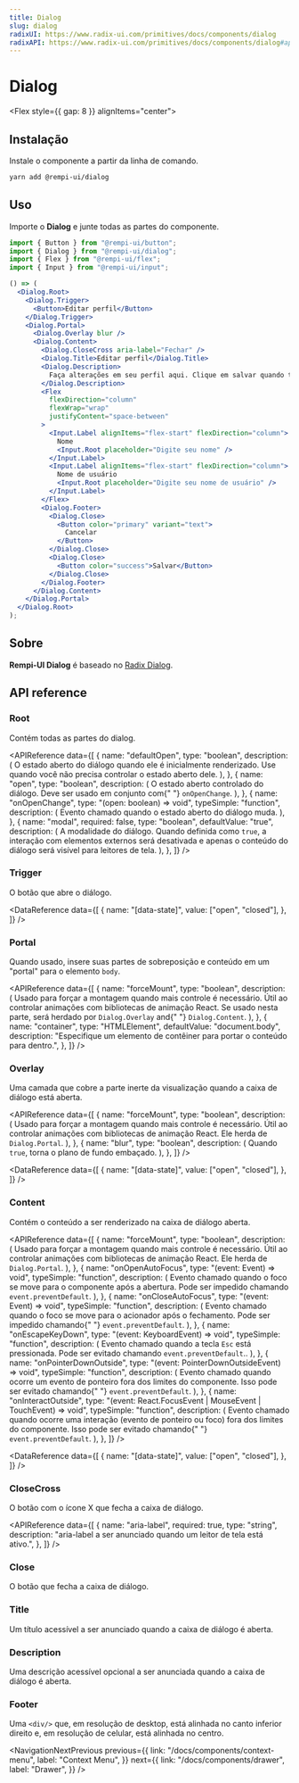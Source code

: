 ```yaml
---
title: Dialog
slug: dialog
radixUI: https://www.radix-ui.com/primitives/docs/components/dialog
radixAPI: https://www.radix-ui.com/primitives/docs/components/dialog#api-reference
---
```


# Dialog

<Description text="Uma janela sobreposta à janela principal ou a outra janela de diálogo, tornando o conteúdo abaixo inerte." />

<Flex style={{ gap: 8 }} alignItems="center">
  <RadixUI href="https://www.radix-ui.com/primitives/docs/components/dialog" />
  <RadixAPI href="https://www.radix-ui.com/primitives/docs/components/dialog#api-reference" />
  <SelectVersion />
</Flex>

<PreviewComponent name="dialog" />

## Instalação

Instale o componente a partir da linha de comando.

```bash
yarn add @rempi-ui/dialog
```

## Uso

Importe o <strong>Dialog</strong> e junte todas as partes do componente.

```jsx
import { Button } from "@rempi-ui/button";
import { Dialog } from "@rempi-ui/dialog";
import { Flex } from "@rempi-ui/flex";
import { Input } from "@rempi-ui/input";

() => (
  <Dialog.Root>
    <Dialog.Trigger>
      <Button>Editar perfil</Button>
    </Dialog.Trigger>
    <Dialog.Portal>
      <Dialog.Overlay blur />
      <Dialog.Content>
        <Dialog.CloseCross aria-label="Fechar" />
        <Dialog.Title>Editar perfil</Dialog.Title>
        <Dialog.Description>
          Faça alterações em seu perfil aqui. Clique em salvar quando terminar.
        </Dialog.Description>
        <Flex
          flexDirection="column"
          flexWrap="wrap"
          justifyContent="space-between"
        >
          <Input.Label alignItems="flex-start" flexDirection="column">
            Nome
            <Input.Root placeholder="Digite seu nome" />
          </Input.Label>
          <Input.Label alignItems="flex-start" flexDirection="column">
            Nome de usuário
            <Input.Root placeholder="Digite seu nome de usuário" />
          </Input.Label>
        </Flex>
        <Dialog.Footer>
          <Dialog.Close>
            <Button color="primary" variant="text">
              Cancelar
            </Button>
          </Dialog.Close>
          <Dialog.Close>
            <Button color="success">Salvar</Button>
          </Dialog.Close>
        </Dialog.Footer>
      </Dialog.Content>
    </Dialog.Portal>
  </Dialog.Root>
);
```

## Sobre

<strong>Rempi-UI Dialog</strong> é baseado no [Radix Dialog](https://www.radix-ui.com/primitives/docs/components/dialog).

## API reference

### Root

Contém todas as partes do dialog.

<MoreInfo
  componentName="Radix Dialog Root"
  componentLink="https://www.radix-ui.com/primitives/docs/components/dialog#root"
/>

<APIReference
  data={[
    {
      name: "defaultOpen",
      type: "boolean",
      description: (
        <span>
          O estado aberto do diálogo quando ele é inicialmente renderizado. Use
          quando você não precisa controlar o estado aberto dele.
        </span>
      ),
    },
    {
      name: "open",
      type: "boolean",
      description: (
        <span>
          O estado aberto controlado do diálogo. Deve ser usado em conjunto com{" "}
          <code>onOpenChange</code>.
        </span>
      ),
    },
    {
      name: "onOpenChange",
      type: "(open: boolean) => void",
      typeSimple: "function",
      description: (
        <span>Evento chamado quando o estado aberto do diálogo muda.</span>
      ),
    },
    {
      name: "modal",
      required: false,
      type: "boolean",
      defaultValue: "true",
      description: (
        <span>
          A modalidade do diálogo. Quando definida como <code>true</code>, a
          interação com elementos externos será desativada e apenas o conteúdo
          do diálogo será visível para leitores de tela.
        </span>
      ),
    },
  ]}
/>

### Trigger

O botão que abre o diálogo.

<MoreInfo
  componentName="Radix Dialog Trigger"
  componentLink="https://www.radix-ui.com/primitives/docs/components/dialog#trigger"
/>

<DataReference
  data={[
    {
      name: "[data-state]",
      value: ["open", "closed"],
    },
  ]}
/>

### Portal

Quando usado, insere suas partes de sobreposição e conteúdo em um "portal" para o elemento `body`.

<MoreInfo
  componentName="Radix Dialog Portal"
  componentLink="https://www.radix-ui.com/primitives/docs/components/dialog#portal"
/>

<APIReference
  data={[
    {
      name: "forceMount",
      type: "boolean",
      description: (
        <span>
          Usado para forçar a montagem quando mais controle é necessário. Útil
          ao controlar animações com bibliotecas de animação React. Se usado
          nesta parte, será herdado por <code>Dialog.Overlay</code> and{" "}
          <code>Dialog.Content</code>.
        </span>
      ),
    },
    {
      name: "container",
      type: "HTMLElement",
      defaultValue: "document.body",
      description:
        "Especifique um elemento de contêiner para portar o conteúdo para dentro.",
    },
  ]}
/>

### Overlay

Uma camada que cobre a parte inerte da visualização quando a caixa de diálogo está aberta.

<MoreInfo
  componentName="Radix Dialog Overlay"
  componentLink="https://www.radix-ui.com/primitives/docs/components/dialog#overlay"
/>

<APIReference
  data={[
    {
      name: "forceMount",
      type: "boolean",
      description: (
        <span>
          Usado para forçar a montagem quando mais controle é necessário. Útil
          ao controlar animações com bibliotecas de animação React. Ele herda de
          <code>Dialog.Portal</code>.
        </span>
      ),
    },
    {
      name: "blur",
      type: "boolean",
      description: (
        <span>
          Quando <code>true</code>, torna o plano de fundo embaçado.
        </span>
      ),
    },
  ]}
/>

<DataReference
  data={[
    {
      name: "[data-state]",
      value: ["open", "closed"],
    },
  ]}
/>

### Content

Contém o conteúdo a ser renderizado na caixa de diálogo aberta.

<MoreInfo
  componentName="Radix Dialog Content"
  componentLink="https://www.radix-ui.com/primitives/docs/components/dialog#content"
/>

<APIReference
  data={[
    {
      name: "forceMount",
      type: "boolean",
      description: (
        <span>
          Usado para forçar a montagem quando mais controle é necessário. Útil
          ao controlar animações com bibliotecas de animação React. Ele herda de
          <code>Dialog.Portal</code>.
        </span>
      ),
    },
    {
      name: "onOpenAutoFocus",
      type: "(event: Event) => void",
      typeSimple: "function",
      description: (
        <span>
          Evento chamado quando o foco se move para o componente após a
          abertura. Pode ser impedido chamando <code>event.preventDefault</code>.
        </span>
      ),
    },
    {
      name: "onCloseAutoFocus",
      type: "(event: Event) => void",
      typeSimple: "function",
      description: (
        <span>
          Evento chamado quando o foco se move para o acionador após o
          fechamento. Pode ser impedido chamando{" "}
          <code>event.preventDefault</code>.
        </span>
      ),
    },
    {
      name: "onEscapeKeyDown",
      type: "(event: KeyboardEvent) => void",
      typeSimple: "function",
      description: (
        <span>
          Evento chamado quando a tecla <code>Esc</code> está pressionada. Pode
          ser evitado chamando <code>event.preventDefault</code>..
        </span>
      ),
    },
    {
      name: "onPointerDownOutside",
      type: "(event: PointerDownOutsideEvent) => void",
      typeSimple: "function",
      description: (
        <span>
          Evento chamado quando ocorre um evento de ponteiro fora dos limites do
          componente. Isso pode ser evitado chamando{" "}
          <code>event.preventDefault</code>.
        </span>
      ),
    },
    {
      name: "onInteractOutside",
      type: "(event: React.FocusEvent | MouseEvent | TouchEvent) => void",
      typeSimple: "function",
      description: (
        <span>
          Evento chamado quando ocorre uma interação (evento de ponteiro ou
          foco) fora dos limites do componente. Isso pode ser evitado chamando{" "}
          <code>event.preventDefault</code>.
        </span>
      ),
    },
  ]}
/>

<DataReference
  data={[
    {
      name: "[data-state]",
      value: ["open", "closed"],
    },
  ]}
/>

### CloseCross

O botão com o ícone X que fecha a caixa de diálogo.

<APIReference
  data={[
    {
      name: "aria-label",
      required: true,
      type: "string",
      description:
        "aria-label a ser anunciado quando um leitor de tela está ativo.",
    },
  ]}
/>

### Close

O botão que fecha a caixa de diálogo.

<MoreInfo
  componentName="Radix Dialog Close"
  componentLink="https://www.radix-ui.com/primitives/docs/components/dialog#close"
/>

### Title

Um título acessível a ser anunciado quando a caixa de diálogo é aberta.

<MoreInfo
  componentName="Radix Dialog Title"
  componentLink="https://www.radix-ui.com/primitives/docs/components/dialog#title"
/>

### Description

Uma descrição acessível opcional a ser anunciada quando a caixa de diálogo é aberta.

<MoreInfo
  componentName="Radix Dialog Description"
  componentLink="https://www.radix-ui.com/primitives/docs/components/dialog#description"
/>

### Footer

Uma `<div/>` que, em resolução de desktop, está alinhada no canto inferior direito e, em resolução de celular, está alinhada no centro.

<NavigationNextPrevious
  previous={{
    link: "/docs/components/context-menu",
    label: "Context Menu",
  }}
  next={{
    link: "/docs/components/drawer",
    label: "Drawer",
  }}
/>
